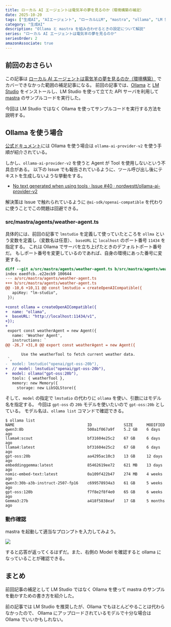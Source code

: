 ```yaml
---
title: ローカル AI エージェントは電気羊の夢を見るのか（環境構築の補足）
date: 2025-10-20
tags: ["生成AI", "AIエージェント", "ローカルLLM", "mastra", "ollama", "LM Studio", "TypeScript"]
category: "生成AI"
description: "Ollama と mastra を組み合わせるときの設定について解説"
series: "ローカル AI エージェントは電気羊の夢を見るのか"
seriesOrder: 2
amazonAssociate: true
---
```


## 前回のおさらい

この記事は [ローカル AI エージェントは電気羊の夢を見るのか（環境構築）](../2025-10-20-local-ai-agent/) でカバーできなかった範囲の補足記事になる。
前回の記事では、[Ollama](https://ollama.com/) と [LM Studio](https://lmstudio.ai/) をインストールし、LM Studio を使って立てた API サーバを利用して [mastra](https://mastra.ai/) のサンプルコードを実行した。

今回は LM Studio ではなく Ollama を使ってサンプルコードを実行する方法を説明する。

## Ollama を使う場合

[公式ドキュメント](https://mastra.ai/ja/docs/getting-started/model-providers#%E3%82%B3%E3%83%9F%E3%83%A5%E3%83%8B%E3%83%86%E3%82%A3%E3%83%97%E3%83%AD%E3%83%90%E3%82%A4%E3%83%80%E3%83%BC)には Ollama を使う場合は `ollama-ai-provider-v2` を使う手順が紹介されている。

しかし、`ollama-ai-provider-v2` を使うと Agent が Tool を使用しないという不具合がある。
以下の Issue でも報告されているように、ツール呼び出し後にテキストを生成しないような挙動をする。

- [No text generated when using tools · Issue #40 · nordwestt/ollama-ai-provider-v2](https://github.com/nordwestt/ollama-ai-provider-v2/issues/40)

解決策は Issue で触れられているように `@ai-sdk/openai-compatible` を代わりに使うことでこの問題は回避できる。

### src/mastra/agents/weather-agent.ts

具体的には、前回の記事で `lmstudio` を定義して使っていたところを `ollma` という変数を定義し（変数名は任意）、
`baseURL` に `localhost` のポート番号 `11434` を指定する。
これは Ollama でサーバを立ち上げたときのデフォルトポート番号だ。
もしポート番号を変更しているのであれば、自身の環境にあった番号に変更する。

```diff src/mastra/agents/weather-agent.ts
diff --git a/src/mastra/agents/weather-agent.ts b/src/mastra/agents/weather-agent.ts
index eaedfcb..e22ecb9 100644
--- a/src/mastra/agents/weather-agent.ts
+++ b/src/mastra/agents/weather-agent.ts
@@ -10,6 +10,11 @@ const lmstudio = createOpenAICompatible({
   apiKey: "lm-studio",
 });
 
+const ollama = createOpenAICompatible({
+  name: "ollama",
+  baseURL: "http://localhost:11434/v1",
+});
+
 export const weatherAgent = new Agent({
   name: 'Weather Agent',
   instructions: `
@@ -26,7 +31,8 @@ export const weatherAgent = new Agent({
 
       Use the weatherTool to fetch current weather data.
 `,
-  model: lmstudio("openai/gpt-oss-20b"),
+  // model: lmstudio("openai/gpt-oss-20b"),
+  model: ollama("gpt-oss:20b"),
   tools: { weatherTool },
   memory: new Memory({
     storage: new LibSQLStore({
```

そして、`model` の指定で `lmstudio` の代わりに `ollama` を使い、引数にはモデル名を指定する。
今回は `gpt-oss` の `20b` モデルを使いたいので `gpt-oss:20b` としている。
モデル名は、`ollama list` コマンドで確認できる。

```shell
$ ollama list
NAME                                ID              SIZE      MODIFIED
qwen3:8b                            500a1f067a9f    5.2 GB    6 days ago
llama4:scout                        bf31604e25c2    67 GB     6 days ago
llama4:latest                       bf31604e25c2    67 GB     6 days ago
gpt-oss:20b                         aa4295ac10c3    13 GB     12 days ago
embeddinggemma:latest               85462619ee72    621 MB    13 days ago
nomic-embed-text:latest             0a109f422b47    274 MB    4 weeks ago
qwen3:30b-a3b-instruct-2507-fp16    c699578934a3    61 GB     5 weeks ago
gpt-oss:120b                        f7f8e2f8f4e0    65 GB     6 weeks ago
Gemma3:27b                          a418f5838eaf    17 GB     5 months ago
```

### 動作確認

mastra を起動して適当なプロンプトを入力してみよう。

<Img src="./images/mastra_agent.png" width={800} />

すると応答が返ってくるはずだ。また、右側の Model を確認すると ollama になっていることが確認できる。

## まとめ

前回記事の補足として LM Studio ではなく Ollama を使って mastra のサンプルを動かすための書き方を紹介した。

前の記事では LM Studio を推奨したが、Ollama でもほとんどやることは代わらなかったので、
Ollama にアップロードされているモデルで十分な場合は Ollama でいいかもしれない。
